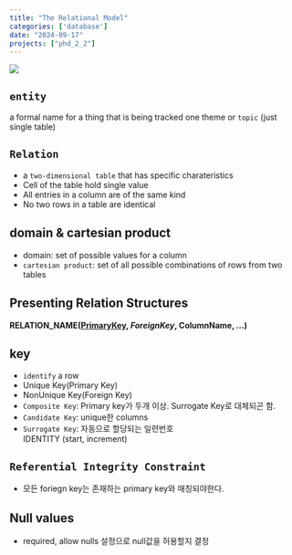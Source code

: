 ```yaml
---
title: "The Relational Model"
categories: ['database']
date: "2024-09-17"
projects: ["phd_2_2"]
---
```


![](/img/db-thumb.jpg){.post-thumbnail}

## `entity`
a formal name for a thing that is being tracked one theme or `topic` (just single table)

## `Relation`
- a `two-dimensional table` that has specific charateristics
- Cell of the table hold single value
- All entries in a column are of the same kind
- No two rows in a table are identical

## domain & cartesian product
- domain: set of possible values for a column
- `cartesian product`: set of all possible combinations of rows from two tables

## Presenting Relation Structures
**RELATION_NAME(<u>PrimaryKey</u>, *ForeignKey*, ColumnName, ...)**

## key
- `identify` a row
- Unique Key(Primary Key)
- NonUnique Key(Foreign Key)
- `Composite Key`: Primary key가 두개 이상. Surrogate Key로 대체되곤 함.
- `Candidate Key`: unique한 columns
- `Surrogate Key`: 자동으로 할당되는 일련번호  
  IDENTITY (start, increment)

## `Referential Integrity Constraint`
- 모든 foriegn key는 존재하는 primary key와 매칭되야한다.

## Null values
- required, allow nulls 설정으로 null값을 허용할지 결정
